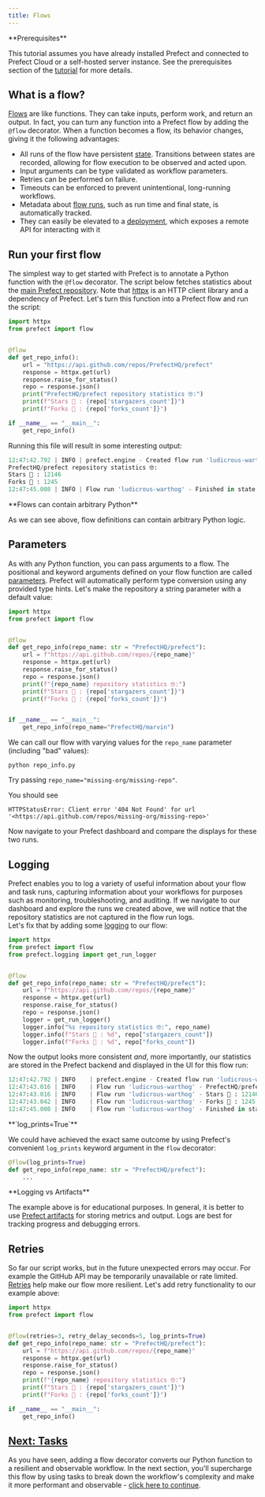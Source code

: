 ```yaml
---
title: Flows
---
```

<Note>
**Prerequisites**

This tutorial assumes you have already installed Prefect and connected to Prefect Cloud or a self-hosted server instance. See the prerequisites section of the [tutorial](https://docs.prefect.io/tutorial/) for more details.
</Note>

What is a flow?
----------------------------------------------------

[Flows](https://docs.prefect.io/concepts/flows/) are like functions. They can take inputs, perform work, and return an output. In fact, you can turn any function into a Prefect flow by adding the `@flow` decorator. When a function becomes a flow, its behavior changes, giving it the following advantages:

*   All runs of the flow have persistent [state](https://docs.prefect.io/concepts/states/). Transitions between states are recorded, allowing for flow execution to be observed and acted upon.
*   Input arguments can be type validated as workflow parameters.
*   Retries can be performed on failure.
*   Timeouts can be enforced to prevent unintentional, long-running workflows.
*   Metadata about [flow runs](#flow-runs), such as run time and final state, is automatically tracked.
*   They can easily be elevated to a [deployment](https://docs.prefect.io/concepts/deployments/), which exposes a remote API for interacting with it

Run your first flow
-------------------------------------------------------------

The simplest way to get started with Prefect is to annotate a Python function with the `@flow` decorator. The script below fetches statistics about the [main Prefect repository](https://github.com/PrefectHQ/prefect). Note that [httpx](https://www.python-httpx.org/) is an HTTP client library and a dependency of Prefect. Let's turn this function into a Prefect flow and run the script:


```python repo_info.py
import httpx
from prefect import flow


@flow
def get_repo_info():
    url = "https://api.github.com/repos/PrefectHQ/prefect"
    response = httpx.get(url)
    response.raise_for_status()
    repo = response.json()
    print("PrefectHQ/prefect repository statistics 🤓:")
    print(f"Stars 🌠 : {repo['stargazers_count']}")
    print(f"Forks 🍴 : {repo['forks_count']}")

if __name__ == "__main__":
    get_repo_info()

```


Running this file will result in some interesting output:

```python
12:47:42.792 | INFO | prefect.engine - Created flow run 'ludicrous-warthog' for flow 'get-repo-info'
PrefectHQ/prefect repository statistics 🤓:
Stars 🌠 : 12146
Forks 🍴 : 1245
12:47:45.008 | INFO | Flow run 'ludicrous-warthog' - Finished in state Completed()

```

<Note>
**Flows can contain arbitrary Python**

As we can see above, flow definitions can contain arbitrary Python logic.
</Note>

Parameters
-------------------------------------------

As with any Python function, you can pass arguments to a flow. The positional and keyword arguments defined on your flow function are called [parameters](https://docs.prefect.io/concepts/flows/#parameters). Prefect will automatically perform type conversion using any provided type hints. Let's make the repository a string parameter with a default value:


```python repo_info.py
import httpx
from prefect import flow


@flow
def get_repo_info(repo_name: str = "PrefectHQ/prefect"):
    url = f"https://api.github.com/repos/{repo_name}"
    response = httpx.get(url)
    response.raise_for_status()
    repo = response.json()
    print(f"{repo_name} repository statistics 🤓:")
    print(f"Stars 🌠 : {repo['stargazers_count']}")
    print(f"Forks 🍴 : {repo['forks_count']}")


if __name__ == "__main__":
    get_repo_info(repo_name="PrefectHQ/marvin")

```


We can call our flow with varying values for the `repo_name` parameter (including "bad" values):

```
python repo_info.py
```

Try passing `repo_name="missing-org/missing-repo"`.

You should see

```
HTTPStatusError: Client error '404 Not Found' for url '<https://api.github.com/repos/missing-org/missing-repo>'

```


Now navigate to your Prefect dashboard and compare the displays for these two runs.

Logging
-------------------------------------

Prefect enables you to log a variety of useful information about your flow and task runs, capturing information about your workflows for purposes such as monitoring, troubleshooting, and auditing. If we navigate to our dashboard and explore the runs we created above, we will notice that the repository statistics are not captured in the flow run logs.  
Let's fix that by adding some [logging](https://docs.prefect.io/concepts/logs) to our flow:


```python repo_info.py
import httpx
from prefect import flow
from prefect.logging import get_run_logger


@flow
def get_repo_info(repo_name: str = "PrefectHQ/prefect"):
    url = f"https://api.github.com/repos/{repo_name}"
    response = httpx.get(url)
    response.raise_for_status()
    repo = response.json()
    logger = get_run_logger()
    logger.info("%s repository statistics 🤓:", repo_name)
    logger.info(f"Stars 🌠 : %d", repo["stargazers_count"])
    logger.info(f"Forks 🍴 : %d", repo["forks_count"])

```


Now the output looks more consistent _and_, more importantly, our statistics are stored in the Prefect backend and displayed in the UI for this flow run:

```python
12:47:42.792 | INFO    | prefect.engine - Created flow run 'ludicrous-warthog' for flow 'get-repo-info'
12:47:43.016 | INFO    | Flow run 'ludicrous-warthog' - PrefectHQ/prefect repository statistics 🤓:
12:47:43.016 | INFO    | Flow run 'ludicrous-warthog' - Stars 🌠 : 12146
12:47:43.042 | INFO    | Flow run 'ludicrous-warthog' - Forks 🍴 : 1245
12:47:45.008 | INFO    | Flow run 'ludicrous-warthog' - Finished in state Completed()

```

<Note>
**`log_prints=True`**


We could have achieved the exact same outcome by using Prefect's convenient `log_prints` keyword argument in the `flow` decorator:

```python
@flow(log_prints=True)
def get_repo_info(repo_name: str = "PrefectHQ/prefect"):
    ...

```
</Note>

<Warning>
**Logging vs Artifacts**

The example above is for educational purposes. In general, it is better to use [Prefect artifacts](https://docs.prefect.io/concepts/artifacts/) for storing metrics and output. Logs are best for tracking progress and debugging errors.
</Warning>

Retries
-------------------------------------

So far our script works, but in the future unexpected errors may occur. For example the GitHub API may be temporarily unavailable or rate limited. [Retries](https://docs.prefect.io/concepts/flows/#flow-settings) help make our flow more resilient. Let's add retry functionality to our example above:


```python repo_info.py
import httpx
from prefect import flow


@flow(retries=3, retry_delay_seconds=5, log_prints=True)
def get_repo_info(repo_name: str = "PrefectHQ/prefect"):
    url = f"https://api.github.com/repos/{repo_name}"
    response = httpx.get(url)
    response.raise_for_status()
    repo = response.json()
    print(f"{repo_name} repository statistics 🤓:")
    print(f"Stars 🌠 : {repo['stargazers_count']}")
    print(f"Forks 🍴 : {repo['forks_count']}")

if __name__ == "__main__":
    get_repo_info()

```


[Next: Tasks](https://docs.prefect.io/tutorial/tasks/)
---------------------------------------------------------------------------------------

As you have seen, adding a flow decorator converts our Python function to a resilient and observable workflow. In the next section, you'll supercharge this flow by using tasks to break down the workflow's complexity and make it more performant and observable - [click here to continue](https://docs.prefect.io/tutorial/tasks/).